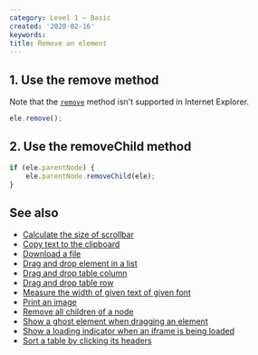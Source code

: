 ```yaml
---
category: Level 1 — Basic
created: '2020-02-16'
keywords:
title: Remove an element
---
```


## 1. Use the remove method

Note that the [`remove`](https://developer.mozilla.org/en-US/docs/Web/API/ChildNode/remove) method isn't supported in Internet Explorer.

```js
ele.remove();
```

## 2. Use the removeChild method

```js
if (ele.parentNode) {
    ele.parentNode.removeChild(ele);
}
```

## See also

-   [Calculate the size of scrollbar](https://phuoc.ng/collection/html-dom/calculate-the-size-of-scrollbar/)
-   [Copy text to the clipboard](https://phuoc.ng/collection/html-dom/copy-text-to-the-clipboard/)
-   [Download a file](https://phuoc.ng/collection/html-dom/download-a-file/)
-   [Drag and drop element in a list](https://phuoc.ng/collection/html-dom/drag-and-drop-element-in-a-list/)
-   [Drag and drop table column](https://phuoc.ng/collection/html-dom/drag-and-drop-table-column/)
-   [Drag and drop table row](https://phuoc.ng/collection/html-dom/drag-and-drop-table-row/)
-   [Measure the width of given text of given font](https://phuoc.ng/collection/html-dom/measure-the-width-of-given-text-of-given-font/)
-   [Print an image](https://phuoc.ng/collection/html-dom/print-an-image/)
-   [Remove all children of a node](https://phuoc.ng/collection/html-dom/remove-all-children-of-a-node/)
-   [Show a ghost element when dragging an element](https://phuoc.ng/collection/html-dom/show-a-ghost-element-when-dragging-an-element/)
-   [Show a loading indicator when an iframe is being loaded](https://phuoc.ng/collection/html-dom/show-a-loading-indicator-when-an-iframe-is-being-loaded/)
-   [Sort a table by clicking its headers](https://phuoc.ng/collection/html-dom/sort-a-table-by-clicking-its-headers/)
